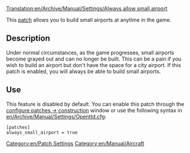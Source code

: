 [[Translation:en/Archive/Manual/Settings/Always allow small airport]]
[[Category:en/Patch Settings]]
[[Category:en/Manual/Aircraft]]

This [[en/Community/Patches/Patches|patch]] allows you to build small airports at anytime in the game.

== Description ==
Under normal circumstances, as the game progresses, small airports become grayed out and can no longer be built. This can be a pain if you wish to build an airport but don't have the space for a city airport. If this patch is enabled, you will always be able to build small airports.

== Use ==
This feature is disabled by default. You can enable this patch through the [[en/Archive/Manual/Settings/Configuring patches/Construction|configure patches -> construction]] window or use the following syntax in [[en/Archive/Manual/Settings/Openttd.cfg]]:

<pre>
[patches]
always_small_airport = true
</pre>